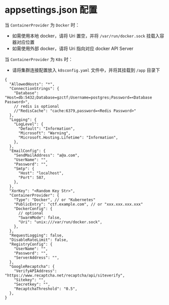 # appsettings.json 配置


当 `ContainerProvider` 为 `Docker` 时：

- 如需使用本地 docker，请将 Uri 置空，并将 `/var/run/docker.sock` 挂载入容器对应位置
- 如需使用外部 docker，请将 Uri 指向对应 docker API Server

当 `ContainerProvider` 为 `K8s` 时：

- 请将集群连接配置放入 `k8sconfig.yaml` 文件中，并将其挂载到 `/app` 目录下

```json5
{
  "AllowedHosts": "*",
  "ConnectionStrings": {
    "Database": "Host=db:5432;Database=gzctf;Username=postgres;Password=<Database Password>",
    // redis is optional
    //"RedisCache": "cache:6379,password=<Redis Password>"
  },
  "Logging": {
    "LogLevel": {
      "Default": "Information",
      "Microsoft": "Warning",
      "Microsoft.Hosting.Lifetime": "Information",
    },
  },
  "EmailConfig": {
    "SendMailAddress": "a@a.com",
    "UserName": "",
    "Password": "",
    "Smtp": {
      "Host": "localhost",
      "Port": 587,
    },
  },
  "XorKey": "<Random Key Str>",
  "ContainerProvider": {
    "Type": "Docker", // or "Kubernetes"
    "PublicEntry": "ctf.example.com", // or "xxx.xxx.xxx.xxx"
    "DockerConfig": {
      // optional
      "SwarmMode": false,
      "Uri": "unix:///var/run/docker.sock",
    },
  },
  "RequestLogging": false,
  "DisableRateLimit": false,
  "RegistryConfig": {
    "UserName": "",
    "Password": "",
    "ServerAddress": "",
  },
  "GoogleRecaptcha": {
    "VerifyAPIAddress": "https://www.recaptcha.net/recaptcha/api/siteverify",
    "Sitekey": "",
    "Secretkey": "",
    "RecaptchaThreshold": "0.5",
  },
}
```
